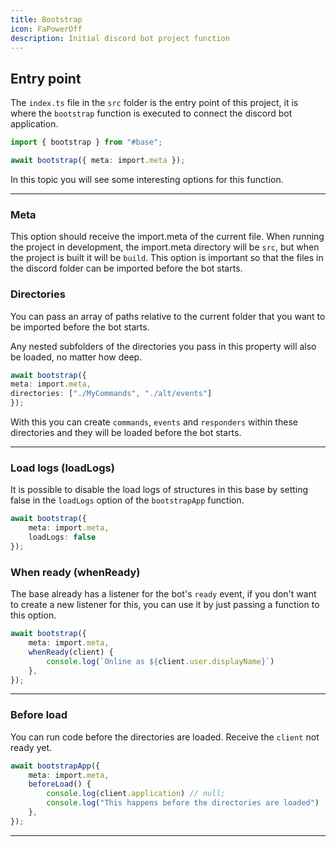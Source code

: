 ```yaml
---
title: Bootstrap
icon: FaPowerOff
description: Initial discord bot project function
---
```


## Entry point

The `index.ts` file in the `src` folder is the entry point of this project, it is where the `bootstrap` function is executed to connect the discord bot application.

```ts title="src/index.ts"
import { bootstrap } from "#base";

await bootstrap({ meta: import.meta });
```
In this topic you will see some interesting options for this function.

---

### Meta

This option should receive the import.meta of the current file. When running the project in development, the import.meta directory will be `src`, but when the project is built it will be `build`.
This option is important so that the files in the discord folder can be imported before the bot starts.

### Directories

You can pass an array of paths relative to the current folder that you want to be imported before the bot starts.

<Callout type="info">
    Any nested subfolders of the directories you pass in this property will also be loaded, no matter how deep.
</Callout>

```ts title="src/index.ts"
await bootstrap({
meta: import.meta,
directories: ["./MyCommands", "./alt/events"]
});
```

With this you can create `commands`, `events` and `responders` within these directories and they will be loaded before the bot starts.

---

### Load logs (loadLogs)

It is possible to disable the load logs of structures in this base by setting false in the `loadLogs` option of the `bootstrapApp` function.

```ts title="src/index.ts"
await bootstrap({ 
    meta: import.meta,
    loadLogs: false
});
```

### When ready (whenReady)

The base already has a listener for the bot's `ready` event, if you don't want to create a new listener for this, you can use it by just passing a function to this option.

```ts title="src/index.ts"
await bootstrap({ 
    meta: import.meta,
    whenReady(client) {
        console.log(`Online as ${client.user.displayName}`)
    },
});
```

---

### Before load

You can run code before the directories are loaded. Receive the `client` not ready yet.

```ts title="src/index.ts"
await bootstrapApp({ 
    meta: import.meta,
    beforeLoad() {
        console.log(client.application) // null;
        console.log("This happens before the directories are loaded")
    },
});
```

---